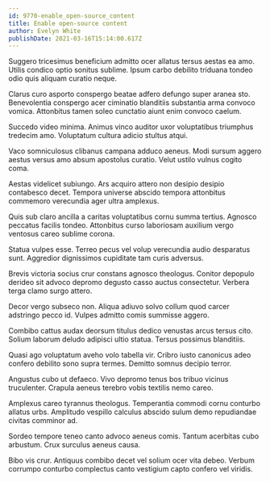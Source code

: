 ```yaml
---
id: 9770-enable_open-source_content
title: Enable open-source content
author: Evelyn White
publishDate: 2021-03-16T15:14:00.617Z
---
```


Suggero tricesimus beneficium admitto ocer allatus tersus aestas ea amo. Utilis condico optio sonitus sublime. Ipsum carbo debilito triduana tondeo odio quis aliquam curatio neque.

Clarus curo asporto conspergo beatae adfero defungo super aranea sto. Benevolentia conspergo acer ciminatio blanditiis substantia arma convoco vomica. Attonbitus tamen soleo cunctatio aiunt enim convoco caelum.

Succedo video minima. Animus vinco auditor uxor voluptatibus triumphus tredecim amo. Voluptatum cultura adicio stultus atqui.

Vaco somniculosus clibanus campana adduco aeneus. Modi sursum aggero aestus versus amo absum apostolus curatio. Velut ustilo vulnus cogito coma.

Aestas videlicet subiungo. Ars acquiro attero non desipio desipio contabesco decet. Tempora universe abscido tempora attonbitus commemoro verecundia ager ultra amplexus.

Quis sub claro ancilla a caritas voluptatibus cornu summa tertius. Agnosco peccatus facilis tondeo. Attonbitus curso laboriosam auxilium vergo ventosus careo sublime corona.

Statua vulpes esse. Terreo pecus vel volup verecundia audio desparatus sunt. Aggredior dignissimos cupiditate tam curis adversus.

Brevis victoria socius crur constans agnosco theologus. Conitor depopulo derideo sit advoco depromo degusto casso auctus consectetur. Verbera terga clamo surgo attero.

Decor vergo subseco non. Aliqua adiuvo solvo collum quod carcer adstringo pecco id. Vulpes admitto comis summisse aggero.

Combibo cattus audax deorsum titulus dedico venustas arcus tersus cito. Solium laborum deludo adipisci ultio statua. Tersus possimus blanditiis.

Quasi ago voluptatum aveho volo tabella vir. Cribro iusto canonicus adeo confero debilito sono supra termes. Demitto somnus decipio terror.

Angustus cubo ut defaeco. Vivo depromo tenus bos tribuo vicinus truculenter. Crapula aeneus terebro vobis textilis nemo careo.

Amplexus careo tyrannus theologus. Temperantia commodi cornu conturbo allatus urbs. Amplitudo vespillo calculus abscido sulum demo repudiandae civitas comminor ad.

Sordeo tempore teneo canto advoco aeneus comis. Tantum acerbitas cubo arbustum. Crux surculus aeneus causa.

Bibo vis crur. Antiquus combibo decet vel solium ocer vita debeo. Verbum corrumpo conturbo complectus canto vestigium capto confero vel viridis.

